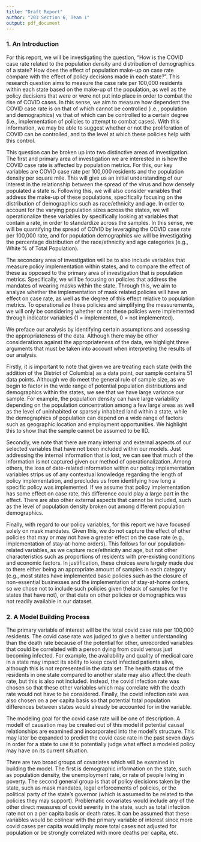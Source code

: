 ```yaml
---
title: "Draft Report"
author: "203 Section 6, Team 1"
output: pdf_document
---
```


### 1. An Introduction

For this report, we will be investigating the question, "How is the COVID case rate related to the population density and distribution of demographics of a state? How does the effect of population make-up on case rate compare with the effect of policy decisions made in each state?". This research question aims to measure the case rate per 100,000 residents within each state based on the make-up of the population, as well as the policy decisions that were or were not put into place in order to combat the rise of COVID cases. In this sense, we aim to measure how dependent the COVID case rate is on that of which cannot be controlled (i.e., population and demographics) vs that of which can be controlled to a certain degree (i.e., implementation of policies to attempt to combat cases). With this information, we may be able to suggest whether or not the proliferation of COVID can be controlled, and to the level at which these policies help with this control.

This question can be broken up into two distinctive areas of investigation. The first and primary area of investigation we are interested in is how the COVID case rate is affected by population metrics. For this, our key variables are COVID case rate per 100,000 residents and the population density per square mile. This will give us an initial understanding of our interest in the relationship between the spread of the virus and how densely populated a state is. Following this, we will also consider variables that address the make-up of these populations, specifically focusing on the distribution of demographics such as race/ethnicity and age. In order to account for the varying population sizes across the states, we will operationalize these variables by specifically looking at variables that contain a rate, in order to standardize across the samples. In this sense, we will be quantifying the spread of COVID by leveraging the COVID case rate per 100,000 rate, and for population demographics we will be investigating the percentage distribution of the race/ethnicity and age categories (e.g., White % of Total Population).

The secondary area of investigation will be to also include variables that measure policy implementation within states, and to compare the effect of these as opposed to the primary area of investigation that is population metrics. Specifically, we will be focusing on policies that address the mandates of wearing masks within the state. Through this, we aim to analyze whether the implementation of mask related policies will have an effect on case rate, as well as the degree of this effect relative to population metrics. To operationalize these policies and simplifying the measurements, we will only be considering whether or not these policies were implemented through indicator variables (1 = implemented, 0 = not implemented).

We preface our analysis by identifying certain assumptions and assessing the appropriateness of the data. Although there may be other considerations against the appropriateness of the data, we highlight three arguments that must be taken into account when interpreting the results of our analysis.

Firstly, it is important to note that given we are treating each state (with the addition of the District of Columbia) as a data point, our sample contains 51 data points. Although we do meet the general rule of sample size, as we begin to factor in the wide range of potential population distributions and demographics within the states, we see that we have large variance our sample. For example, the population density can have large variability depending on the population concentration among a few large areas as well as the level of uninhabited or sparsely inhabited land within a state, while the demographics of population can depend on a wide range of factors such as geographic location and employment opportunities. We highlight this to show that the sample cannot be assumed to be IID. 

Secondly, we note that there are many internal and external aspects of our selected variables that have not been included within our models. Just addressing the internal information that is lost, we can see that much of the information is not captured given our method of operationalization. Among others, the loss of date-related information within our policy implementation variables strips us of any contextual knowledge regarding the length of policy implementation, and precludes us from identifying how long a specific policy was implemented. If we assume that policy implementation has some effect on case rate, this difference could play a large part in the effect. There are also other external aspects that cannot be included, such as the level of population density broken out among different population demographics. 

Finally, with regard to our policy variables, for this report we have focused solely on mask mandates. Given this, we do not capture the effect of other policies that may or may not have a greater effect on the case rate (e.g., implementation of stay-at-home orders). This follows for our population-related variables, as we capture race/ethnicity and age, but not other characteristics such as proportions of residents with pre-existing conditions and economic factors. In justification, these choices were largely made due to there either being an appropriate amount of samples in each category (e.g., most states have implemented basic policies such as the closure of non-essential businesses and the implementation of stay-at-home orders, so we chose not to include such policies given thelack of samples for the states that have not), or that data on other policies or demographics was not readily available in our dataset.

### 2. A Model Building Process

  The primary variable of interest will be the total covid case rate per 100,000 residents. The covid case rate was judged to give a better understanding than the death rate because of the potential for other, unrecorded variables that could be correlated with a person dying from covid versus just becoming infected. For example, the availability and quality of medical care in a state may impact its ability to keep covid infected patients alive, although this is not represented in the data set. The health status of the residents in one state compared to another state may also affect the death rate, but this is also not included. Instead, the covid infection rate was chosen so that these other variables which may correlate with the death rate would not have to be considered. Finally, the covid infection rate was also chosen on a per capita basis so that potential total population differences between states would already be accounted for in the variable. 
  
  The modeling goal for the covid case rate will be one of description. A modelf of causation may be created out of this model if potential causal relationships are examined and incorporated into the model's structure. This may later be expanded to predict the covid case rate in the past seven days in order for a state to use it to potentially judge what effect a modeled policy may have on its current situation. 
  
  There are two broad groups of covariates which will be examined in building the model. The first is demographic information on the state, such as population density, the unemployment rate, or rate of people living in poverty. The second general group is that of policy decisions taken by the state, such as mask mandates, legal enforcements of policies, or the political party of the state's governor (which is assumed to be related to the policies they may support). Problematic covariates would include any of the other direct measures of covid severity in the state, such as total infection rate not on a per capita basis or death rates. It can be assumed that these variables would be colinear with the primary variable of interest since more covid cases per capita would imply more total cases not adjusted for population or be strongly correlated with more deaths per capita, etc. 
